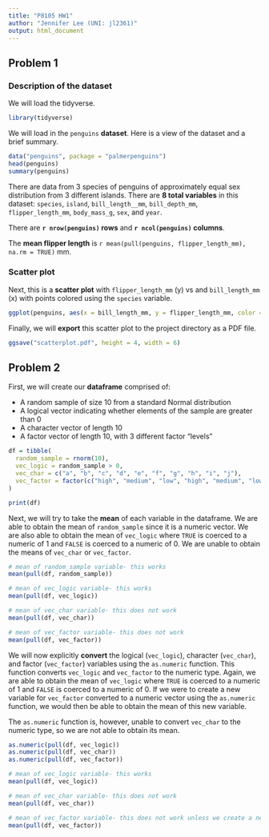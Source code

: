 ```yaml
---
title: "P8105 HW1"
author: "Jennifer Lee (UNI: jl2361)"
output: html_document
---
```


## Problem 1

### Description of the dataset
We will load the tidyverse.

```r
library(tidyverse)
```

We will load in the `penguins` **dataset**. Here is a view of the dataset and a brief summary.

```r
data("penguins", package = "palmerpenguins")
head(penguins)
summary(penguins)
```

There are data from 3 species of penguins of approximately equal sex distribution from 3 different islands. There are **8 total variables** in this dataset: `species`, `island`, `bill_length__mm`, `bill_depth_mm`, `flipper_length_mm`, `body_mass_g`, `sex`, and `year`. 

There are **`r nrow(penguins)` rows** and **`r ncol(penguins)` columns**. 

The **mean flipper length** is `r mean(pull(penguins, flipper_length_mm), na.rm = TRUE)` mm. 

### Scatter plot
Next, this is a **scatter plot** with `flipper_length_mm` (y) vs and `bill_length_mm` (x) with points colored using the `species` variable.

```r
ggplot(penguins, aes(x = bill_length_mm, y = flipper_length_mm, color = species)) + geom_point()
```

Finally, we will **export** this scatter plot to the project directory as a PDF file.

```r
ggsave("scatterplot.pdf", height = 4, width = 6)
```

## Problem 2 
First, we will create our **dataframe** comprised of:

* A random sample of size 10 from a standard Normal distribution
* A logical vector indicating whether elements of the sample are greater than 0
* A character vector of length 10
* A factor vector of length 10, with 3 different factor “levels”

```r
df = tibble(
  random_sample = rnorm(10),
  vec_logic = random_sample > 0,
  vec_char = c("a", "b", "c", "d", "e", "f", "g", "h", "i", "j"),
  vec_factor = factor(c("high", "medium", "low", "high", "medium", "low", "high", "medium", "low", "high"))
)

print(df)
```

Next, we will try to take the **mean** of each variable in the dataframe. We are able to obtain the mean of `random_sample` since it is a numeric vector. We are also able to obtain the mean of `vec_logic` where `TRUE` is coerced to a numeric of 1 and `FALSE` is coerced to a numeric of 0. We are unable to obtain the means of `vec_char` or `vec_factor`.
```r
# mean of random_sample variable- this works
mean(pull(df, random_sample))

# mean of vec_logic variable- this works
mean(pull(df, vec_logic))

# mean of vec_char variable- this does not work
mean(pull(df, vec_char))

# mean of vec_factor variable- this does not work
mean(pull(df, vec_factor))
```

We will now explicitly **convert** the logical (`vec_logic`), character (`vec_char`), and factor (`vec_factor`) variables using the `as.numeric` function. This function converts `vec_logic` and `vec_factor` to the numeric type. Again, we are able to obtain the mean of `vec_logic` where `TRUE` is coerced to a numeric of 1 and `FALSE` is coerced to a numeric of 0. If we were to create a new variable for `vec_factor` converted to a numeric vector using the `as.numeric` function, we would then be able to obtain the mean of this new variable. 

The `as.numeric` function is, however, unable to convert `vec_char` to the numeric type, so we are not able to obtain its mean. 
```r
as.numeric(pull(df, vec_logic)) 
as.numeric(pull(df, vec_char)) 
as.numeric(pull(df, vec_factor))

# mean of vec_logic variable- this works
mean(pull(df, vec_logic))

# mean of vec_char variable- this does not work 
mean(pull(df, vec_char))

# mean of vec_factor variable- this does not work unless we create a new variable for vec_factor converted to a numeric type using the as.numeric function
mean(pull(df, vec_factor))
```